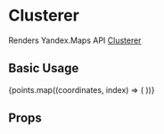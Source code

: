 
<Meta title="api/Clusterization/Clusterer" />

# Clusterer

Renders Yandex.Maps API [Clusterer][docs]

## Basic Usage

<Canvas>
  <YMaps>
    <Map
      defaultState={{
        center: [55.751574, 37.573856],
        zoom: 5,
      }}
    >
      <Clusterer
        options={{
          preset: 'islands#invertedVioletClusterIcons',
          groupByCoordinates: false,
        }}
      >
        {points.map((coordinates, index) => (
          <Placemark key={index} geometry={coordinates} />
        ))}
      </Clusterer>
    </Map>
  </YMaps>
</Canvas>

## Props

<ArgsTable of={ClustererCmp} />

[docs]:
  https://tech.yandex.com/maps/doc/jsapi/2.1/ref/reference/Clusterer-docpage/
